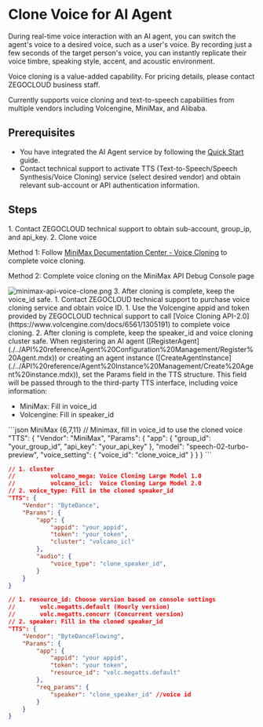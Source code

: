 # Clone Voice for AI Agent

During real-time voice interaction with an AI agent, you can switch the agent's voice to a desired voice, such as a user's voice. By recording just a few seconds of the target person's voice, you can instantly replicate their voice timbre, speaking style, accent, and acoustic environment.

Voice cloning is a value-added capability. For pricing details, please contact ZEGOCLOUD business staff.

<Note title="Note">Currently supports voice cloning and text-to-speech capabilities from multiple vendors including Volcengine, MiniMax, and Alibaba.</Note>

## Prerequisites

- You have integrated the AI Agent service by following the [Quick Start](./../Quick%20start.mdx) guide.
- Contact technical support to activate TTS (Text-to-Speech/Speech Synthesis/Voice Cloning) service (select desired vendor) and obtain relevant sub-account or API authentication information.

## Steps

<Steps>
<Step title="Clone voice according to vendor instructions">
<Tabs>
<Tab title="MiniMax">
1. Contact ZEGOCLOUD technical support to obtain sub-account, group_ip, and api_key.
2. Clone voice

Method 1: Follow [MiniMax Documentation Center - Voice Cloning](https://platform.minimaxi.com/document/Voice%20Cloning?key=66719032a427f0c8a570165b#GuPbbFheke90twNM9xfS1Akp) to complete voice cloning.

Method 2: Complete voice cloning on the MiniMax API Debug Console page

<Frame width="256" height="auto" caption="">
  <img src="https://media-resource.spreading.io/docuo/workspace564/27e54a759d23575969552654cb45bf89/ac1402eb31.png" alt="minimax-api-voice-clone.png"/>
</Frame>
3. After cloning is complete, keep the voice_id safe.
</Tab>
<Tab title="Volcengine">
1. Contact ZEGOCLOUD technical support to purchase voice cloning service and obtain voice ID.
1. Use the Volcengine appid and token provided by ZEGOCLOUD technical support to call [Voice Cloning API-2.0](https://www.volcengine.com/docs/6561/1305191) to complete voice cloning.
2. After cloning is complete, keep the speaker_id and voice cloning cluster safe.
</Tab>
</Tabs>
</Step>
<Step title="Use cloned voice in voice conversations">
When registering an AI agent ([RegisterAgent](./../API%20reference/Agent%20Configuration%20Management/Register%20Agent.mdx)) or creating an agent instance ([CreateAgentInstance](./../API%20reference/Agent%20Instance%20Management/Create%20Agent%20instance.mdx)), set the Params field in the TTS structure. This field will be passed through to the third-party TTS interface, including voice information:

- MiniMax: Fill in voice_id
- Volcengine: Fill in speaker_id

<CodeGroup>
```json MiniMax {6,7,11}
// Minimax, fill in voice_id to use the cloned voice
"TTS": {
    "Vendor": "MiniMax",
    "Params": {
        "app": {
            "group_id": "your_group_id",
            "api_key":  "your_api_key"
        },
        "model": "speech-02-turbo-preview",
        "voice_setting": {
            "voice_id": "clone_voice_id"
        }
    }
}
```

```json title="Volcengine - One-way Streaming TTS" {9-11,14}
// 1. cluster
//          volcano_mega: Voice Cloning Large Model 1.0
//          volcano_icl:  Voice Cloning Large Model 2.0
// 2. voice_type: Fill in the cloned speaker_id
"TTS": {
    "Vendor": "ByteDance",
    "Params": {
        "app": {
            "appid": "your_appid",
            "token": "your_token",
            "cluster": "volcano_icl"
        },
        "audio": {
            "voice_type": "clone_speaker_id",
        }
    }
}
```
```json title="Volcengine - Two-way Streaming TTS" {9-11,14}
// 1. resource_id: Choose version based on console settings
//       volc.megatts.default (Hourly version)
//       volc.megatts.concurr (Concurrent version)
// 2. speaker: Fill in the cloned speaker_id
"TTS": {
    "Vendor": "ByteDanceFlowing",
    "Params": {
        "app": {
            "appid": "your appid",
            "token": "your token",
            "resource_id": "volc.megatts.default"
        },
        "req_params": {
            "speaker": "clone_speaker_id" //voice id
        }
    }
}
```
</CodeGroup>
</Step>
</Steps>
